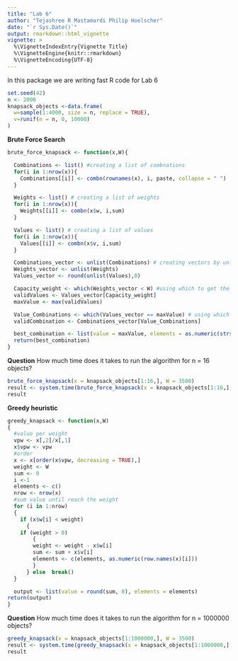 ```yaml
---
title: "Lab 6"
author: "Tejashree R Mastamardi Philip Hoelscher"
date: "`r Sys.Date()`"
output: rmarkdown::html_vignette
vignette: >
  %\VignetteIndexEntry{Vignette Title}
  %\VignetteEngine{knitr::rmarkdown}
  %\VignetteEncoding{UTF-8}
---
```

In this package we are writing fast R code for Lab 6


```r
set.seed(42)
n <- 2000
knapsack_objects <-data.frame(
  w=sample(1:4000, size = n, replace = TRUE),
  v=runif(n = n, 0, 10000)
)

```

**Brute Force Search**

```r
brute_force_knapsack <- function(x,W){

  Combinations <- list() #creating a list of combnations
  for(i in 1:nrow(x)){
    Combinations[[i]] <- combn(rownames(x), i, paste, collapse = " ")
  }

  Weights <- list() # creating a list of weights
  for(i in 1:nrow(x)){
    Weights[[i]] <- combn(x$w, i,sum)
  }

  Values <- list() # creating a list of values
  for(i in 1:nrow(x)){
    Values[[i]] <- combn(x$v, i,sum)
  }

  Combinations_vector <- unlist(Combinations) # creating vectors by unlisting
  Weights_vector <- unlist(Weights)
  Values_vector <- round(unlist(Values),0)

  Capacity_weight <- which(Weights_vector < W) #using which to get the indexes of weight
  validValues <- Values_vector[Capacity_weight]
  maxValue <- max(validValues)

  Value_Combinations <- which(Values_vector == maxValue) # using which to get the maximum Value
  validCombination <- Combinations_vector[Value_Combinations]

  best_combination <- list(value = maxValue, elements = as.numeric(strsplit(validCombination, " ")[[1]])) #creating a list
  return(best_combination)
}

```

**Question**
  How much time does it takes to run the algorithm for n = 16 objects?
  
```r

brute_force_knapsack(x = knapsack_objects[1:16,], W = 3500)
result <- system.time(brute_force_knapsack(x = knapsack_objects[1:16,], W = 3500))
result
```


**Greedy heuristic**

```r
greedy_knapsack <- function(x,W)
{
  #value per weight
  vpw <- x[,2]/x[,1]
  x$vpw <- vpw
  #order
  x <- x[order(x$vpw, decreasing = TRUE),]
  weight <- W
  sum <- 0
  i <-1
  elements <- c()
  nrow <- nrow(x)
  #sum value until reach the weight
  for (i in 1:nrow)
  {
    if (x$w[i] < weight)
      {
    if (weight > 0)
        {
        weight <- weight - x$w[i]
        sum <- sum + x$v[i]
        elements <- c(elements, as.numeric(row.names(x)[i]))
        }
      } else  break()
  }

  output <- list(value = round(sum, 0), elements = elements)
return(output)
}

```

**Question**
  How much time does it takes to run the algorithm for n = 1000000 objects?
  
```r

greedy_knapsack(x = knapsack_objects[1:1000000,], W = 3500)
result <- system.time(greedy_knapsack(x = knapsack_objects[1:1000000,], W = 3500))
result

```
